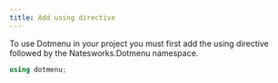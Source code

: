 ```yaml
---
title: Add using directive
---
```


To use Dotmenu in your project you must first add the using directive followed by the Natesworks.Dotmenu namespace.

```cs
using dotmenu;
```
